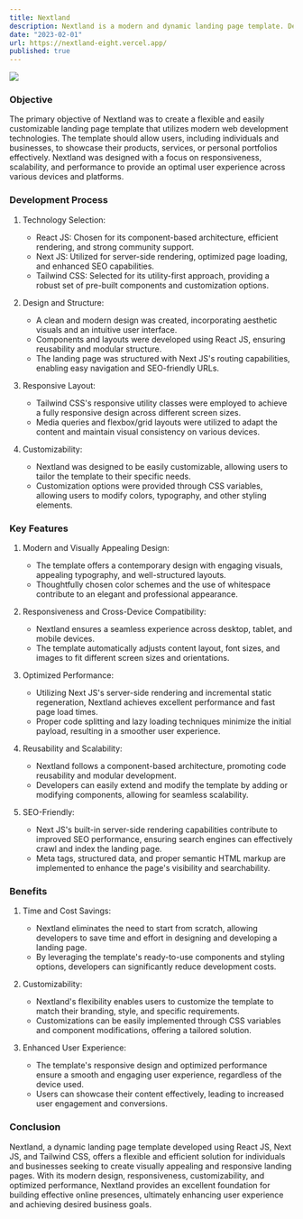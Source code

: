 ```yaml
---
title: Nextland
description: Nextland is a modern and dynamic landing page template. Developed using React JS, Next JS, and Tailwind CSS.
date: "2023-02-01"
url: https://nextland-eight.vercel.app/
published: true
---
```


[![](/nextland.jpg)](https://nextland-eight.vercel.app/)

### Objective

The primary objective of Nextland was to create a flexible and easily customizable landing page template that utilizes modern web development technologies. The template should allow users, including individuals and businesses, to showcase their products, services, or personal portfolios effectively. Nextland was designed with a focus on responsiveness, scalability, and performance to provide an optimal user experience across various devices and platforms.

### Development Process

1. Technology Selection:

   - React JS: Chosen for its component-based architecture, efficient rendering, and strong community support.
   - Next JS: Utilized for server-side rendering, optimized page loading, and enhanced SEO capabilities.
   - Tailwind CSS: Selected for its utility-first approach, providing a robust set of pre-built components and customization options.

2. Design and Structure:

   - A clean and modern design was created, incorporating aesthetic visuals and an intuitive user interface.
   - Components and layouts were developed using React JS, ensuring reusability and modular structure.
   - The landing page was structured with Next JS's routing capabilities, enabling easy navigation and SEO-friendly URLs.

3. Responsive Layout:

   - Tailwind CSS's responsive utility classes were employed to achieve a fully responsive design across different screen sizes.
   - Media queries and flexbox/grid layouts were utilized to adapt the content and maintain visual consistency on various devices.

4. Customizability:
   - Nextland was designed to be easily customizable, allowing users to tailor the template to their specific needs.
   - Customization options were provided through CSS variables, allowing users to modify colors, typography, and other styling elements.

### Key Features

1. Modern and Visually Appealing Design:

   - The template offers a contemporary design with engaging visuals, appealing typography, and well-structured layouts.
   - Thoughtfully chosen color schemes and the use of whitespace contribute to an elegant and professional appearance.

2. Responsiveness and Cross-Device Compatibility:

   - Nextland ensures a seamless experience across desktop, tablet, and mobile devices.
   - The template automatically adjusts content layout, font sizes, and images to fit different screen sizes and orientations.

3. Optimized Performance:

   - Utilizing Next JS's server-side rendering and incremental static regeneration, Nextland achieves excellent performance and fast page load times.
   - Proper code splitting and lazy loading techniques minimize the initial payload, resulting in a smoother user experience.

4. Reusability and Scalability:

   - Nextland follows a component-based architecture, promoting code reusability and modular development.
   - Developers can easily extend and modify the template by adding or modifying components, allowing for seamless scalability.

5. SEO-Friendly:
   - Next JS's built-in server-side rendering capabilities contribute to improved SEO performance, ensuring search engines can effectively crawl and index the landing page.
   - Meta tags, structured data, and proper semantic HTML markup are implemented to enhance the page's visibility and searchability.

### Benefits

1. Time and Cost Savings:

   - Nextland eliminates the need to start from scratch, allowing developers to save time and effort in designing and developing a landing page.
   - By leveraging the template's ready-to-use components and styling options, developers can significantly reduce development costs.

2. Customizability:

   - Nextland's flexibility enables users to customize the template to match their branding, style, and specific requirements.
   - Customizations can be easily implemented through CSS variables and component modifications, offering a tailored solution.

3. Enhanced User Experience:
   - The template's responsive design and optimized performance ensure a smooth and engaging user experience, regardless of the device used.
   - Users can showcase their content effectively, leading to increased user engagement and conversions.

### Conclusion

Nextland, a dynamic landing page template developed using React JS, Next JS, and Tailwind CSS, offers a flexible and efficient solution for individuals and businesses seeking to create visually appealing and responsive landing pages. With its modern design, responsiveness, customizability, and optimized performance, Nextland provides an excellent foundation for building effective online presences, ultimately enhancing user experience and achieving desired business goals.

